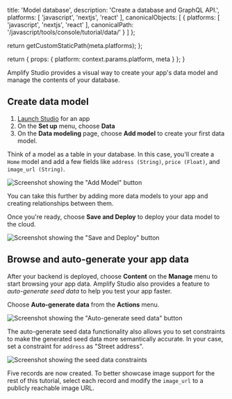                   
  title: 'Model database',
  description: 'Create a database and GraphQL API.',
  platforms: [
    'javascript',
    'nextjs',
    'react'
  ],
  canonicalObjects: [
    {
      platforms: [
        'javascript',
        'nextjs',
        'react'
      ],
      canonicalPath: '/javascript/tools/console/tutorial/data/'
    }
  ]
};

  return getCustomStaticPath(meta.platforms);
};

  return {
    props: {
      platform: context.params.platform,
      meta
    }
  };
}
          

Amplify Studio provides a visual way to create your app's data model and manage the contents of your database.

## Create data model

1. [Launch Studio](/[platform]/tools/console/adminui/start/#logging-in-and-creating-an-app) for an app
1. On the **Set up** menu, choose **Data**
1. On the **Data modeling** page, choose **Add model** to create your first data model.

Think of a model as a table in your database. In this case, you'll create a `Home` model and add a few fields like `address (String)`, `price (Float)`, and `image_url (String)`.

![Screenshot showing the "Add Model" button](/images/studio/add-model.png)

You can take this further by adding more data models to your app and creating relationships between them.

Once you're ready, choose **Save and Deploy** to deploy your data model to the cloud.

![Screenshot showing the "Save and Deploy" button](/images/studio/deploy.png)

## Browse and auto-generate your app data

After your backend is deployed, choose **Content** on the **Manage** menu to start browsing your app data. Amplify Studio also provides a feature to _auto-generate seed data_ to help you test your app faster.

Choose **Auto-generate data** from the **Actions** menu.

![Screenshot showing the "Auto-generate seed data" button](/images/studio/seed-data.png)

The auto-generate seed data functionality also allows you to set constraints to make the generated seed data more semantically accurate. In your case, set a constraint for `address` as "Street address".

![Screenshot showing the seed data constraints](/images/studio/seed-constraints.png)

Five records are now created. To better showcase image support for the rest of this tutorial, select each record and modify the `image_url` to a publicly reachable image URL.
